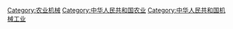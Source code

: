 [[Category:农业机械|Category:农业机械]]
[[Category:中华人民共和国农业|Category:中华人民共和国农业]]
[[Category:中华人民共和国机械工业|Category:中华人民共和国机械工业]]